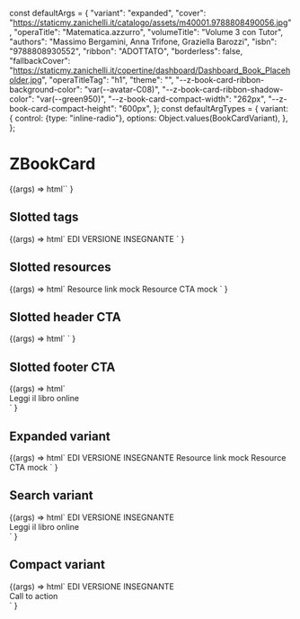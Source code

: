 const defaultArgs = {
  "variant": "expanded",
  "cover": "https://staticmy.zanichelli.it/catalogo/assets/m40001.9788808490056.jpg",
  "operaTitle": "Matematica.azzurro",
  "volumeTitle": "Volume 3 con Tutor",
  "authors": "Massimo Bergamini, Anna Trifone, Graziella Barozzi",
  "isbn": "9788808930552",
  "ribbon": "ADOTTATO",
  "borderless": false,
  "fallbackCover": "https://staticmy.zanichelli.it/copertine/dashboard/Dashboard_Book_Placeholder.jpg",
  "operaTitleTag": "h1",
  "theme": "",
  "--z-book-card-ribbon-background-color": "var(--avatar-C08)",
  "--z-book-card-ribbon-shadow-color": "var(--green950)",
  "--z-book-card-compact-width": "262px",
  "--z-book-card-compact-height": "600px",
};
const defaultArgTypes = {
  variant: {
    control: {type: "inline-radio"},
    options: Object.values(BookCardVariant),
  },
};

<Meta
  title="ZBookCard"
  component="z-book-card"
  argTypes={defaultArgTypes}
  args={defaultArgs}
/>

# ZBookCard

<Canvas>
  <Story name="All props">
    {(args) =>
      html`<z-book-card
        variant=${args.variant}
        cover=${args.cover}
        opera-title=${args.operaTitle}
        volume-title=${args.volumeTitle}
        authors=${args.authors}
        isbn=${args.isbn}
        ribbon=${args.ribbon}
        borderless=${args.borderless}
        fallback-cover=${args.fallbackCover}
        opera-title-tag=${args.operaTitleTag}
        class=${args.theme}
        style=${styleMap({
          "--z-book-card-ribbon-background-color": `${args["--z-book-card-ribbon-background-color"]}`,
          "--z-book-card-ribbon-shadow-color": `${args["--z-book-card-ribbon-shadow-color"]}`,
          "--z-book-card-compact-width": `${args["--z-book-card-compact-width"]}`,
          "--z-book-card-compact-height": `${args["--z-book-card-compact-height"]}`,
        })}
      ></z-book-card>`
    }
  </Story>
</Canvas>

## Slotted tags

<Canvas>
  <Story name="Slotted tags">
    {(args) =>
      html`<z-book-card
        variant=${args.variant}
        cover=${args.cover}
        opera-title=${args.operaTitle}
        volume-title=${args.volumeTitle}
        authors=${args.authors}
        isbn=${args.isbn}
        ribbon=${args.ribbon}
        borderless=${args.borderless}
        fallback-cover=${args.fallbackCover}
        opera-title-tag=${args.operaTitleTag}
        class=${args.theme}
        style=${styleMap({
          "--z-book-card-ribbon-background-color": `${args["--z-book-card-ribbon-background-color"]}`,
          "--z-book-card-ribbon-shadow-color": `${args["--z-book-card-ribbon-shadow-color"]}`,
          "--z-book-card-compact-width": `${args["--z-book-card-compact-width"]}`,
          "--z-book-card-compact-height": `${args["--z-book-card-compact-height"]}`,
        })}
      >
        <z-tag
          slot="tags"
          style="--z-tag-bg: var(--avatar-C18)"
          >EDI</z-tag
        >
        <z-tag slot="tags">VERSIONE INSEGNANTE</z-tag>
      </z-book-card>`
    }
  </Story>
</Canvas>

## Slotted resources

<Canvas>
  <Story name="Slotted resources">
    {(args) =>
      html`<z-book-card
        variant=${args.variant}
        cover=${args.cover}
        opera-title=${args.operaTitle}
        volume-title=${args.volumeTitle}
        authors=${args.authors}
        isbn=${args.isbn}
        ribbon=${args.ribbon}
        borderless=${args.borderless}
        fallback-cover=${args.fallbackCover}
        opera-title-tag=${args.operaTitleTag}
        class=${args.theme}
        style=${styleMap({
          "--z-book-card-ribbon-background-color": `${args["--z-book-card-ribbon-background-color"]}`,
          "--z-book-card-ribbon-shadow-color": `${args["--z-book-card-ribbon-shadow-color"]}`,
          "--z-book-card-compact-width": `${args["--z-book-card-compact-width"]}`,
          "--z-book-card-compact-height": `${args["--z-book-card-compact-height"]}`,
        })}
      >
        <z-link
          slot="resources"
          icon="arrow-quad-north-east"
          style="width:100%; margin-bottom: 16px;"
          >Resource link mock</z-link
        >
        <z-button
          slot="resources"
          variant="secondary"
          size="x-small"
          style="width:100%; margin-bottom: 16px;"
          >Resource CTA mock</z-button
        >
      </z-book-card>`
    }
  </Story>
</Canvas>

## Slotted header CTA

<Canvas>
  <Story name="Slotted header CTA">
    {(args) =>
      html`<z-book-card
        variant=${args.variant}
        cover=${args.cover}
        opera-title=${args.operaTitle}
        volume-title=${args.volumeTitle}
        authors=${args.authors}
        isbn=${args.isbn}
        ribbon=${args.ribbon}
        borderless=${args.borderless}
        fallback-cover=${args.fallbackCover}
        opera-title-tag=${args.operaTitleTag}
        class=${args.theme}
        style=${styleMap({
          "--z-book-card-ribbon-background-color": `${args["--z-book-card-ribbon-background-color"]}`,
          "--z-book-card-ribbon-shadow-color": `${args["--z-book-card-ribbon-shadow-color"]}`,
          "--z-book-card-compact-width": `${args["--z-book-card-compact-width"]}`,
          "--z-book-card-compact-height": `${args["--z-book-card-compact-height"]}`,
        })}
      >
        <z-icon
          name="star-empty"
          slot="header-cta"
        ></z-icon>
      </z-book-card>`
    }
  </Story>
</Canvas>

## Slotted footer CTA

<Canvas>
  <Story name="Slotted footer CTA">
    {(args) =>
      html`<z-book-card
        variant=${args.variant}
        cover=${args.cover}
        opera-title=${args.operaTitle}
        volume-title=${args.volumeTitle}
        authors=${args.authors}
        isbn=${args.isbn}
        ribbon=${args.ribbon}
        borderless=${args.borderless}
        fallback-cover=${args.fallbackCover}
        opera-title-tag=${args.operaTitleTag}
        class=${args.theme}
        style=${styleMap({
          "--z-book-card-ribbon-background-color": `${args["--z-book-card-ribbon-background-color"]}`,
          "--z-book-card-ribbon-shadow-color": `${args["--z-book-card-ribbon-shadow-color"]}`,
          "--z-book-card-compact-width": `${args["--z-book-card-compact-width"]}`,
          "--z-book-card-compact-height": `${args["--z-book-card-compact-height"]}`,
        })}
      >
        <z-icon
          name="star-empty"
          slot="header-cta"
        ></z-icon>
        <div slot="footer-cta">
          <z-button
            href="http://dizionari.zanichelli.it"
            target="_blank"
            variant="secondary"
            size="x-small"
          >
            Leggi il libro online
          </z-button>
        </div>
      </z-book-card>`
    }
  </Story>
</Canvas>

## Expanded variant

<Canvas>
  <Story
    name="Expanded variant"
    parameters={{
      controls: {
        exclude: ["variant", "borderless", "theme", "--z-book-card-compact-width", "--z-book-card-compact-height"],
      },
    }}
  >
    {(args) =>
      html`<z-book-card
        variant="expanded"
        cover=${args.cover}
        opera-title=${args.operaTitle}
        volume-title=${args.volumeTitle}
        authors=${args.authors}
        isbn=${args.isbn}
        ribbon=${args.ribbon}
        fallback-cover=${args.fallbackCover}
        opera-title-tag=${args.operaTitleTag}
        style=${styleMap({
          "--z-book-card-ribbon-background-color": `${args["--z-book-card-ribbon-background-color"]}`,
          "--z-book-card-ribbon-shadow-color": `${args["--z-book-card-ribbon-shadow-color"]}`,
        })}
      >
        <z-tag
          slot="tags"
          style="--z-tag-bg: var(--avatar-C18)"
          >EDI</z-tag
        >
        <z-tag slot="tags">VERSIONE INSEGNANTE</z-tag>
        <z-link
          slot="resources"
          icon="arrow-quad-north-east"
          style="width:100%; margin-bottom: 16px;"
          >Resource link mock</z-link
        >
        <z-button
          slot="resources"
          variant="secondary"
          size="x-small"
          style="width:100%; margin-bottom: 16px;"
          >Resource CTA mock</z-button
        >
        <z-icon
          name="star-empty"
          slot="header-cta"
          tabindex="0"
        ></z-icon>
      </z-book-card>`
    }
  </Story>
</Canvas>

## Search variant

<Canvas>
  <Story
    name="Search variant"
    parameters={{
      controls: {
        exclude: ["variant", "borderless", "theme", "--z-book-card-compact-width", "--z-book-card-compact-height"],
      },
    }}
  >
    {(args) =>
      html`<z-book-card
        variant="search"
        cover=${args.cover}
        opera-title=${args.operaTitle}
        volume-title=${args.volumeTitle}
        authors=${args.authors}
        isbn=${args.isbn}
        ribbon=${args.ribbon}
        fallback-cover=${args.fallbackCover}
        opera-title-tag=${args.operaTitleTag}
        style=${styleMap({
          "--z-book-card-ribbon-background-color": `${args["--z-book-card-ribbon-background-color"]}`,
          "--z-book-card-ribbon-shadow-color": `${args["--z-book-card-ribbon-shadow-color"]}`,
        })}
      >
        <z-icon
          name="star-empty"
          slot="header-cta"
        ></z-icon>
        <z-tag
          slot="tags"
          style="--z-tag-bg: var(--avatar-C18)"
          >EDI</z-tag
        >
        <z-tag slot="tags">VERSIONE INSEGNANTE</z-tag>
        <div slot="footer-cta">
          <z-button
            href="http://dizionari.zanichelli.it"
            target="_blank"
            variant="secondary"
            size="x-small"
          >
            Leggi il libro online
          </z-button>
        </div>
      </z-book-card>`
    }
  </Story>
</Canvas>

## Compact variant

<Canvas>
  <Story
    name="Compact variant"
    parameters={{
      controls: {
        exclude: ["variant", "ribbon", "--z-book-card-ribbon-background-color", "--z-book-card-ribbon-shadow-color"],
      },
    }}
  >
    {(args) =>
      html`<z-book-card
        variant="compact"
        cover=${args.cover}
        opera-title=${args.operaTitle}
        volume-title=${args.volumeTitle}
        authors=${args.authors}
        isbn=${args.isbn}
        borderless=${args.borderless}
        fallback-cover=${args.fallbackCover}
        opera-title-tag=${args.operaTitleTag}
        class=${args.theme}
        style=${styleMap({
          "--z-book-card-compact-width": `${args["--z-book-card-compact-width"]}`,
          "--z-book-card-compact-height": `${args["--z-book-card-compact-height"]}`,
        })}
      >
        <z-icon
          name="star-empty"
          slot="header-cta"
        ></z-icon>
        <z-tag
          slot="tags"
          style="--z-tag-bg: var(--avatar-C18)"
          >EDI</z-tag
        >
        <z-tag slot="tags">VERSIONE INSEGNANTE</z-tag>
        <div
          slot="footer-cta"
          style="display:flex; gap:8px;"
        >
          <z-button
            href="http://dizionari.zanichelli.it"
            target="_blank"
            variant="secondary"
            size="x-small"
          >
            Call to action
          </z-button>
          <z-button
            icon="arrow-quad-north-east"
            variant="secondary"
            size="x-small"
          ></z-button>
        </div>
      </z-book-card>`
    }
  </Story>
</Canvas>

<ArgsTable of="z-book-card" />
